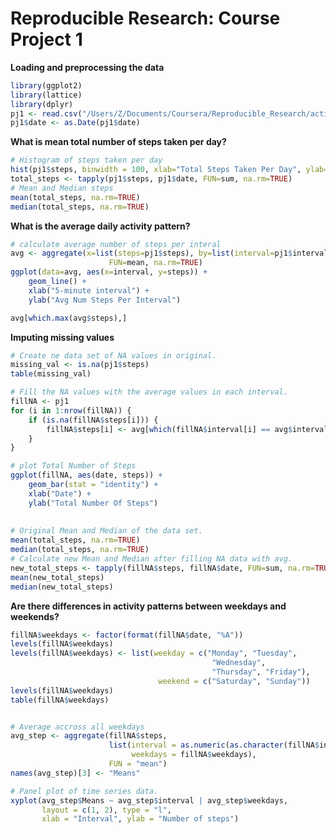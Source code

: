 Reproducible Research: Course Project 1
========================================================

**Loading and preprocessing the data**
```r
library(ggplot2)
library(lattice)
library(dplyr)
pj1 <- read.csv("/Users/Z/Documents/Coursera/Reproducible_Research/activity.csv")
pj1$date <- as.Date(pj1$date)
```

**What is mean total number of steps taken per day?**
```r
# Histogram of steps taken per day
hist(pj1$steps, binwidth = 100, xlab="Total Steps Taken Per Day", ylab="Steps", col="red")
total_steps <- tapply(pj1$steps, pj1$date, FUN=sum, na.rm=TRUE)
# Mean and Median steps
mean(total_steps, na.rm=TRUE)
median(total_steps, na.rm=TRUE)
```

**What is the average daily activity pattern?**
```r
# calculate average number of steps per interal
avg <- aggregate(x=list(steps=pj1$steps), by=list(interval=pj1$interval),
                      FUN=mean, na.rm=TRUE)
ggplot(data=avg, aes(x=interval, y=steps)) +
    geom_line() +
    xlab("5-minute interval") +
    ylab("Avg Num Steps Per Interval")

avg[which.max(avg$steps),]
```

**Imputing missing values**
```r
# Create ne data set of NA values in original.
missing_val <- is.na(pj1$steps)
table(missing_val)

# Fill the NA values with the average values in each interval.
fillNA <- pj1
for (i in 1:nrow(fillNA)) {
    if (is.na(fillNA$steps[i])) {
        fillNA$steps[i] <- avg[which(fillNA$interval[i] == avg$interval), ]$steps
    }
}

# plot Total Number of Steps
ggplot(fillNA, aes(date, steps)) + 
    geom_bar(stat = "identity") +
    xlab("Date") +
    ylab("Total Number Of Steps")
                                            
                          
# Original Mean and Median of the data set.
mean(total_steps, na.rm=TRUE)
median(total_steps, na.rm=TRUE)
# Calculate new Mean and Median after filling NA data with avg.
new_total_steps <- tapply(fillNA$steps, fillNA$date, FUN=sum, na.rm=TRUE)
mean(new_total_steps)
median(new_total_steps)
```

**Are there differences in activity patterns between weekdays and weekends?**
```r
fillNA$weekdays <- factor(format(fillNA$date, "%A"))
levels(fillNA$weekdays)
levels(fillNA$weekdays) <- list(weekday = c("Monday", "Tuesday",
                                             "Wednesday", 
                                             "Thursday", "Friday"),
                                 weekend = c("Saturday", "Sunday"))
levels(fillNA$weekdays)
table(fillNA$weekdays)


# Average accross all weekdays
avg_step <- aggregate(fillNA$steps, 
                      list(interval = as.numeric(as.character(fillNA$interval)), 
                           weekdays = fillNA$weekdays),
                      FUN = "mean")
names(avg_step)[3] <- "Means"

# Panel plot of time series data.
xyplot(avg_step$Means ~ avg_step$interval | avg_step$weekdays, 
       layout = c(1, 2), type = "l", 
       xlab = "Interval", ylab = "Number of steps")
       
```      
       
